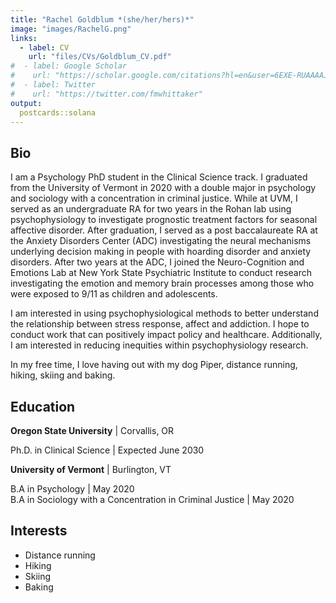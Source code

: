 ```yaml
---
title: "Rachel Goldblum *(she/her/hers)*"
image: "images/RachelG.png"
links:
  - label: CV
    url: "files/CVs/Goldblum_CV.pdf"
#  - label: Google Scholar
#    url: "https://scholar.google.com/citations?hl=en&user=6EXE-RUAAAAJ"
#  - label: Twitter
#    url: "https://twitter.com/fmwhittaker"
output:
  postcards::solana
---
```

 
## Bio

I am a Psychology PhD student in the Clinical Science track. I graduated from the University of Vermont in 2020 with a double major in psychology and sociology with a concentration in criminal justice. While at UVM, I served as an undergraduate RA for two years in the Rohan lab using psychophysiology to investigate prognostic treatment factors for seasonal affective disorder. After graduation, I served as a post baccalaureate RA at the Anxiety Disorders Center (ADC) investigating the neural mechanisms underlying decision making in people with hoarding disorder and anxiety disorders. After two years at the ADC, I joined the Neuro-Cognition and Emotions Lab at New York State Psychiatric Institute to conduct research investigating the emotion and memory brain processes among those who were exposed to 9/11 as children and adolescents.

I am interested in using psychophysiological methods to better understand the relationship between stress response, affect and addiction. I hope to conduct work that can positively impact policy and healthcare. Additionally, I am interested in reducing inequities within psychophysiology research.

In my free time, I love having out with my dog Piper, distance running, hiking, skiing and baking.
 
## Education


**Oregon State University** | Corvallis, OR

Ph.D. in Clinical Science | Expected June 2030
</br>

**University of Vermont** | Burlington, VT

B.A in Psychology | May 2020
</br>
B.A in Sociology with a Concentration in Criminal Justice | May 2020

## Interests

* Distance running
* Hiking
* Skiing
* Baking

